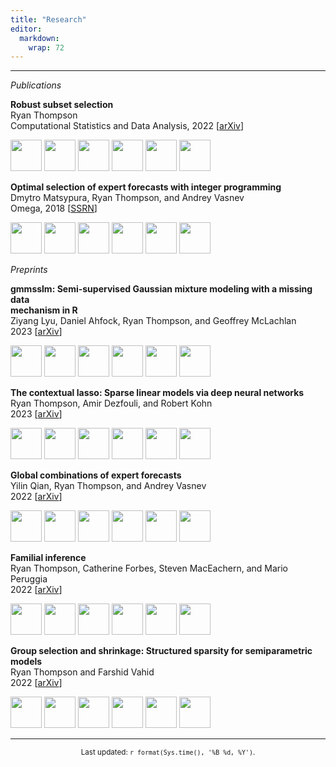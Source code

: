 ```yaml
---
title: "Research"
editor: 
  markdown: 
    wrap: 72
---
```


------------------------------------------------------------------------

*Publications*

::: grid
::: g-col-7
**Robust subset selection**\
Ryan Thompson\
Computational Statistics and Data Analysis, 2022
\[[arXiv](https://arxiv.org/abs/2005.08217)\]
:::

::: g-col-4
![](resources/robust-01.png){width="50px"}
![](resources/robust-02.png){width="50px"}
![](resources/robust-03.png){width="50px"}
![](resources/robust-04.png){width="50px"}
![](resources/robust-05.png){width="50px"}
![](resources/robust-06.png){width="50px"}
:::
:::

::: grid
::: g-col-7
**Optimal selection of expert forecasts with integer programming**\
Dmytro Matsypura, Ryan Thompson, and Andrey Vasnev\
Omega, 2018
\[[SSRN](https://papers.ssrn.com/sol3/papers.cfm?abstract_id=2894083)\]
:::

::: g-col-4
![](resources/optimal-01.png){width="50px"}
![](resources/optimal-02.png){width="50px"}
![](resources/optimal-03.png){width="50px"}
![](resources/optimal-04.png){width="50px"}
![](resources/optimal-05.png){width="50px"}
![](resources/optimal-06.png){width="50px"}
:::
:::

*Preprints*

::: grid
::: g-col-7
**gmmsslm: Semi-supervised Gaussian mixture modeling with a missing data**\
**mechanism in R**\
Ziyang Lyu, Daniel Ahfock, Ryan Thompson, and Geoffrey McLachlan\
2023 \[[arXiv](https://arxiv.org/abs/2302.13206)\]
:::

::: g-col-4
![](resources/gmmsslm-01.png){width="50px"}
![](resources/gmmsslm-02.png){width="50px"}
![](resources/gmmsslm-03.png){width="50px"}
![](resources/gmmsslm-04.png){width="50px"}
![](resources/gmmsslm-05.png){width="50px"}
![](resources/gmmsslm-06.png){width="50px"}
:::
:::

::: grid
::: g-col-7
**The contextual lasso: Sparse linear models via deep neural networks**\
Ryan Thompson, Amir Dezfouli, and Robert Kohn\
2023 \[[arXiv](https://arxiv.org/abs/2302.00878)\]
:::

::: g-col-4
![](resources/contextual-01.png){width="50px"}
![](resources/contextual-02.png){width="50px"}
![](resources/contextual-03.png){width="50px"}
![](resources/contextual-04.png){width="50px"}
![](resources/contextual-05.png){width="50px"}
![](resources/contextual-06.png){width="50px"}
:::
:::

::: grid
::: g-col-7
**Global combinations of expert forecasts**\
Yilin Qian, Ryan Thompson, and Andrey Vasnev\
2022 \[[arXiv](https://arxiv.org/abs/2207.07318)\]
:::

::: g-col-4
![](resources/global-01.png){width="50px"}
![](resources/global-02.png){width="50px"}
![](resources/global-03.png){width="50px"}
![](resources/global-04.png){width="50px"}
![](resources/global-05.png){width="50px"}
![](resources/global-06.png){width="50px"}
:::
:::

::: grid
::: g-col-7
**Familial inference**\
Ryan Thompson, Catherine Forbes, Steven MacEachern, and Mario Peruggia\
2022 \[[arXiv](https://arxiv.org/abs/2202.12540)\]
:::

::: g-col-4
![](resources/familial-01.png){width="50px"}
![](resources/familial-02.png){width="50px"}
![](resources/familial-03.png){width="50px"}
![](resources/familial-04.png){width="50px"}
![](resources/familial-05.png){width="50px"}
![](resources/familial-06.png){width="50px"}
:::
:::

::: grid
::: g-col-7
**Group selection and shrinkage: Structured sparsity for semiparametric
models**\
Ryan Thompson and Farshid Vahid\
2022 \[[arXiv](https://arxiv.org/abs/2105.12081)\]
:::

::: g-col-4
![](resources/group-01.png){width="50px"}
![](resources/group-02.png){width="50px"}
![](resources/group-03.png){width="50px"}
![](resources/group-04.png){width="50px"}
![](resources/group-05.png){width="50px"}
![](resources/group-06.png){width="50px"}
:::
:::

------------------------------------------------------------------------

<center><small>Last updated:
`r format(Sys.time(), '%B %d, %Y')`.</small></center>
